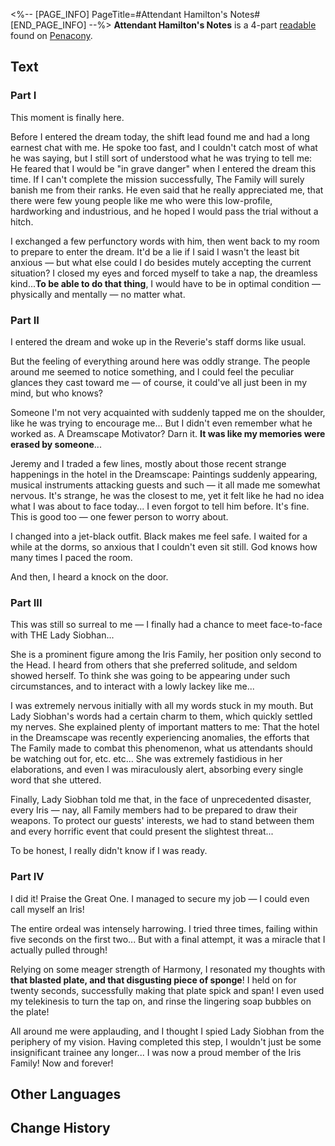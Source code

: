 <%-- [PAGE_INFO]
PageTitle=#Attendant Hamilton's Notes#
[END_PAGE_INFO] --%>
{{Readable Infobox
|id           = 315
|partIds      = 190582;190583;190584;190585
|title        = 
|image        = Item Penacony Readable 1.png
|world        = Penacony
|parts        = 4
|author       = <!--to be added-->
|description  = A series of fragmented clues discovered when investigating the anomalies in the hotel in the Dreamscape with Singler &mdash; all of them left behind by a hotel attendant named Hamilton.
|part1        = Part I
|source1      = {{cx|Source missing}}
|part2        = Part II
|source2      = {{cx|Source missing}}
|part3        = Part III
|source3      = {{cx|Source missing}}
|part4        = Part IV
|source4      = {{cx|Source missing}}
|characters   = 
|factions     = 
}}
'''Attendant Hamilton's Notes''' is a 4-part [[readable]] found on [[Penacony]].
<!--
==Location==
{{Map Embed|<map name>|<marker id>}}
-->
==Text==
===Part I===
This moment is finally here.

Before I entered the dream today, the shift lead found me and had a long earnest chat with me. He spoke too fast, and I couldn't catch most of what he was saying, but I still sort of understood what he was trying to tell me: He feared that I would be "in grave danger" when I entered the dream this time. If I can't complete the mission successfully, The Family will surely banish me from their ranks. He even said that he really appreciated me, that there were few young people like me who were this low-profile, hardworking and industrious, and he hoped I would pass the trial without a hitch.

I exchanged a few perfunctory words with him, then went back to my room to prepare to enter the dream. It'd be a lie if I said I wasn't the least bit anxious &mdash; but what else could I do besides mutely accepting the current situation? I closed my eyes and forced myself to take a nap, the dreamless kind...'''To be able to do that thing''', I would have to be in optimal condition &mdash; physically and mentally &mdash; no matter what.

===Part II===
I entered the dream and woke up in the Reverie's staff dorms like usual.

But the feeling of everything around here was oddly strange. The people around me seemed to notice something, and I could feel the peculiar glances they cast toward me &mdash; of course, it could've all just been in my mind, but who knows?

Someone I'm not very acquainted with suddenly tapped me on the shoulder, like he was trying to encourage me... But I didn't even remember what he worked as. A Dreamscape Motivator? Darn it. '''It was like my memories were erased by someone'''...

Jeremy and I traded a few lines, mostly about those recent strange happenings in the hotel in the Dreamscape: Paintings suddenly appearing, musical instruments attacking guests and such &mdash; it all made me somewhat nervous. It's strange, he was the closest to me, yet it felt like he had no idea what I was about to face today... I even forgot to tell him before. It's fine. This is good too &mdash; one fewer person to worry about.

I changed into a jet-black outfit. Black makes me feel safe. I waited for a while at the dorms, so anxious that I couldn't even sit still. God knows how many times I paced the room.

And then, I heard a knock on the door.

===Part III===
This was still so surreal to me &mdash; I finally had a chance to meet face-to-face with THE Lady Siobhan...

She is a prominent figure among the Iris Family, her position only second to the Head. I heard from others that she preferred solitude, and seldom showed herself. To think she was going to be appearing under such circumstances, and to interact with a lowly lackey like me...

I was extremely nervous initially with all my words stuck in my mouth. But Lady Siobhan's words had a certain charm to them, which quickly settled my nerves. She explained plenty of important matters to me: That the hotel in the Dreamscape was recently experiencing anomalies, the efforts that The Family made to combat this phenomenon, what us attendants should be watching out for, etc. etc... She was extremely fastidious in her elaborations, and even I was miraculously alert, absorbing every single word that she uttered.

Finally, Lady Siobhan told me that, in the face of unprecedented disaster, every Iris &mdash; nay, all Family members had to be prepared to draw their weapons. To protect our guests' interests, we had to stand between them and every horrific event that could present the slightest threat...

To be honest, I really didn't know if I was ready.

===Part IV===
I did it! Praise the Great One. I managed to secure my job &mdash; I could even call myself an Iris!

The entire ordeal was intensely harrowing. I tried three times, failing within five seconds on the first two... But with a final attempt, it was a miracle that I actually pulled through!

Relying on some meager strength of Harmony, I resonated my thoughts with '''that blasted plate, and that disgusting piece of sponge'''! I held on for twenty seconds, successfully making that plate spick and span! I even used my telekinesis to turn the tap on, and rinse the lingering soap bubbles on the plate!

All around me were applauding, and I thought I spied Lady Siobhan from the periphery of my vision. Having completed this step, I wouldn't just be some insignificant trainee any longer... I was now a proud member of the Iris Family! Now and forever!

<!--
==Trivia==
* 
-->
==Other Languages==
{{Other Languages
|en   = Attendant Hamilton's Notes
|zhs  = 服务生汉密尔顿的笔记
|zht  = 服務生漢密爾頓的筆記
|ja   = 従業員ハミルトンのメモ
|ko   = 직원 해밀턴의 노트
|es   = Notas del empleado Hamilton
|fr   = Notes d'Hamilton
|ru   = Записки работника отеля Гамильтона
|th   = บันทึกของพนักงาน Hamilton
|vi   = Ghi Chép Của Người Phục Vụ Hamilton
|de   = Aufzeichnungen von Aufseher Hamilton
|id   = Catatan Pelayan Hamilton
|pt   = Bilhetes do Recepcionista Hamilton
}}

==Change History==
{{Change History|2.0}}